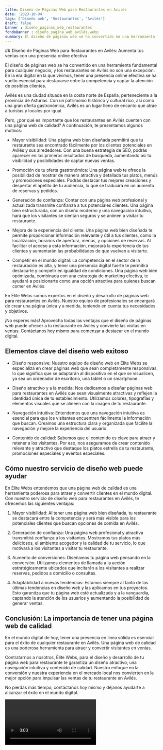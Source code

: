 ```yaml
---
title: Diseño de Páginas Web para Restaurantes en Avilés
date: '2023-10-04'
tags: ['Diseño web', 'Restaurantes', 'Avilés']
draft: false
banner : diseño_paginas_web_restaurantes
fondoBanner : diseño_pagina_web_avilés.webp
summary: El diseño de páginas web se ha convertido en una herramienta fundamental para cualquier negocio, y los restaurantes en Avilés no son una excepción. En la era digital en la que vivimos, tener una presencia online efectiva se ha vuelto esencial para destacarse entre la competencia y captar la atención de posibles clientes.
---
```


## Diseño de Páginas Web para Restaurantes en Avilés: Aumenta tus ventas con una presencia online efectiva

El diseño de páginas web se ha convertido en una herramienta fundamental para cualquier negocio, y los restaurantes en Avilés no son una excepción. En la era digital en la que vivimos, tener una presencia online efectiva se ha vuelto esencial para destacarse entre la competencia y captar la atención de posibles clientes.

Avilés es una ciudad situada en la costa norte de España, perteneciente a la provincia de Asturias. Con un patrimonio histórico y cultural rico, así como una gran oferta gastronómica, Avilés es un lugar lleno de encanto que atrae a turistas y locales por igual.

Pero, ¿por qué es importante que los restaurantes en Avilés cuenten con una página web de calidad? A continuación, te presentamos algunos motivos:

- Mayor visibilidad: Una página web bien diseñada permitirá que tu restaurante sea encontrado fácilmente por los clientes potenciales en Avilés y sus alrededores. Con una buena estrategia de SEO, podrás aparecer en los primeros resultados de búsqueda, aumentando así tu visibilidad y posibilidades de captar nuevas ventas.

- Promoción de tu oferta gastronómica: Una página web te ofrece la posibilidad de mostrar de manera atractiva y detallada tus platos, menús y promociones especiales. Podrás destacar tus mejores creaciones y despertar el apetito de tu audiencia, lo que se traducirá en un aumento de reservas y pedidos.

- Generación de confianza: Contar con una página web profesional y actualizada transmite confianza a tus potenciales clientes. Una página bien estructurada, con un diseño moderno y una navegación intuitiva, hará que los visitantes se sientan seguros y se animen a visitar tu restaurante.

- Mejora de la experiencia del cliente: Una página web bien diseñada te permite proporcionar información relevante y útil a tus clientes, como la localización, horarios de apertura, menús, y opciones de reservas. Al facilitar el acceso a esta información, mejorará la experiencia de tus clientes y aumentarán las probabilidades de que vuelvan a visitarte.

- Competir en el mundo digital: La competencia en el sector de la restauración es alta, y tener una presencia digital fuerte te permitirá destacarte y competir en igualdad de condiciones. Una página web bien optimizada, combinada con una estrategia de marketing efectiva, te ayudará a posicionarte como una opción atractiva para quienes buscan comer en Avilés.

En Élite Webs somos expertos en el diseño y desarrollo de páginas web para restaurantes en Avilés. Nuestro equipo de profesionales se encargará de crear una página única y a medida, teniendo en cuenta tus necesidades y objetivos.

¡No esperes más! Aprovecha todas las ventajas que el diseño de páginas web puede ofrecer a tu restaurante en Avilés y convierte las visitas en ventas. Contáctanos hoy mismo para comenzar a destacar en el mundo digital.

<GifSeo />

<Cta />

## Elementos clave del diseño web exitoso

- Diseño responsive: Nuestro equipo de diseño web en Élite Webs se especializa en crear páginas web que sean completamente responsivas, lo que significa que se adaptarán al dispositivo en el que se visualicen, ya sea un ordenador de escritorio, una tablet o un smartphone.

- Diseño atractivo y a la medida: Nos dedicamos a diseñar páginas web para restaurantes en Avilés que sean visualmente atractivas y reflejen la identidad única de tu establecimiento. Utilizamos colores, tipografías y elementos visuales que se alineen con la imagen de tu restaurante.

- Navegación intuitiva: Entendemos que una navegación intuitiva es esencial para que los visitantes encuentren fácilmente la información que buscan. Creamos una estructura clara y organizada que facilite la navegación y mejore la experiencia del usuario.

- Contenido de calidad: Sabemos que el contenido es clave para atraer y retener a los visitantes. Por eso, nos aseguramos de crear contenido relevante y atractivo que destaque los platos estrella de tu restaurante, promociones especiales y eventos especiales.

## Cómo nuestro servicio de diseño web puede ayudar

En Élite Webs entendemos que una página web de calidad es una herramienta poderosa para atraer y convertir clientes en el mundo digital. Con nuestro servicio de diseño web para restaurantes en Avilés, te ofrecemos las siguientes ventajas:

1. Mayor visibilidad: Al tener una página web bien diseñada, tu restaurante se destacará entre la competencia y será más visible para los potenciales clientes que buscan opciones de comida en Avilés.

2. Generación de confianza: Una página web profesional y atractiva transmitirá confianza a los visitantes. Mostramos tus platos más deliciosos, el ambiente acogedor y la calidad de tu servicio, lo que motivará a los visitantes a visitar tu restaurante.

3. Aumento de conversiones: Diseñamos tu página web pensando en la conversión. Utilizamos elementos de llamada a la acción estratégicamente ubicados que incitarán a los visitantes a realizar reservas, pedidos a domicilio o consultas.

4. Adaptabilidad a nuevas tendencias: Estamos siempre al tanto de las últimas tendencias en diseño web y las aplicamos en tus proyectos. Esto garantiza que tu página web esté actualizada y a la vanguardia, captando la atención de los usuarios y aumentando la posibilidad de generar ventas.

## Conclusión: La importancia de tener una página web de calidad 

En el mundo digital de hoy, tener una presencia en línea sólida es esencial para el éxito de cualquier restaurante en Avilés. Una página web de calidad es una poderosa herramienta para atraer y convertir visitantes en ventas.

Contratarnos a nosotros, Élite Webs, para el diseño y desarrollo de tu página web para restaurante te garantiza un diseño atractivo, una navegación intuitiva y contenido de calidad. Nuestro enfoque en la conversión y nuestra experiencia en el mercado local nos convierten en la mejor opción para impulsar las ventas de tu restaurante en Avilés.

No pierdas más tiempo, contáctanos hoy mismo y déjanos ayudarte a alcanzar el éxito en el mundo digital.

<Video />

<CtaBot job='Restaurantes' city='Avilés'/>

<Gmaps query='Avilés+españa+maps' />